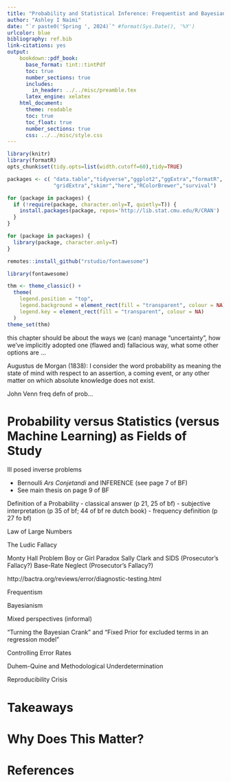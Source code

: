 ```yaml
---
title: "Probability and Statistical Inference: Frequentist and Bayesian Perspectives"
author: "Ashley I Naimi"
date: "`r paste0('Spring ', 2024)`" #format(Sys.Date(), '%Y')
urlcolor: blue
bibliography: ref.bib
link-citations: yes
output: 
    bookdown::pdf_book:
      base_format: tint::tintPdf
      toc: true
      number_sections: true
      includes:
        in_header: ../../misc/preamble.tex
      latex_engine: xelatex
    html_document:
      theme: readable
      toc: true
      toc_float: true
      number_sections: true
      css: ../../misc/style.css
---
```


```r
library(knitr)
library(formatR)
opts_chunk$set(tidy.opts=list(width.cutoff=60),tidy=TRUE)

packages <- c( "data.table","tidyverse","ggplot2","ggExtra","formatR",
               "gridExtra","skimr","here","RColorBrewer","survival")

for (package in packages) {
  if (!require(package, character.only=T, quietly=T)) {
    install.packages(package, repos='http://lib.stat.cmu.edu/R/CRAN')
  }
}

for (package in packages) {
  library(package, character.only=T)
}

remotes::install_github("rstudio/fontawesome")

library(fontawesome)

thm <- theme_classic() +
  theme(
    legend.position = "top",
    legend.background = element_rect(fill = "transparent", colour = NA),
    legend.key = element_rect(fill = "transparent", colour = NA)
  )
theme_set(thm)
```

\newpage
\onehalfspacing

<!-- *There is considerable uncertainty about the study of uncertainty* -->

this chapter should be about the ways we (can) manage "uncertainty", how we've implicitly adopted one (flawed and) fallacious way, what some other options are ... 

Augustus de Morgan (1838): I consider the word probability as meaning the state of mind with respect to an assertion, a coming event, or any other matter on which absolute knowledge does not exist. 

John Venn freq defn of prob...

# Probability versus Statistics (versus Machine Learning) as Fields of Study



Ill posed inverse problems

  - Bernoulli *Ars Conjetandi* and INFERENCE (see page 7 of BF)
  - See main thesis on page 9 of BF

Definition of a Probability
  - classical answer (p 21, 25 of bf)
  - subjective interpretation (p 35 of bf; 44 of bf re dutch book)
  - frequency definition (p 27 fo bf)
  
Law of Large Numbers

The Ludic Fallacy

Monty Hall Problem
Boy or Girl Paradox
Sally Clark and SIDS (Prosecutor's Fallacy?)
Base-Rate Neglect (Prosecutor's Fallacy?)

http://bactra.org/reviews/error/diagnostic-testing.html

Frequentism

Bayesianism

Mixed perspectives (informal)

"Turning the Bayesian Crank" and "Fixed Prior for excluded terms in an regression model"

Controlling Error Rates

Duhem-Quine and Methodological Underdetermination

Reproducibility Crisis



# Takeaways


# Why Does This Matter?

\newpage

# References
